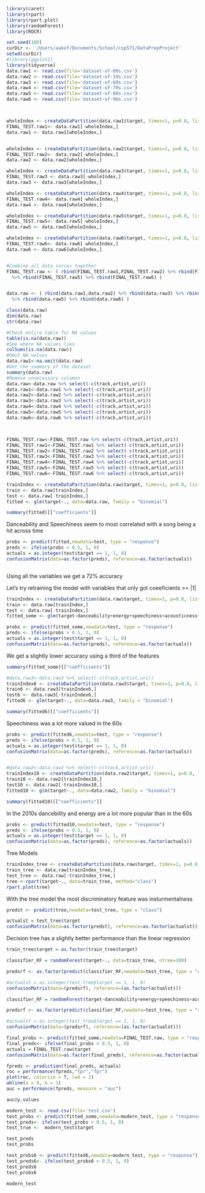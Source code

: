 ```r
library(caret)
library(rpart)
library(rpart.plot)
library(randomForest)
library(ROCR)
```

```r
set.seed(100)
curDir <- '/Users/aakef/Documents/School/csp571/DataPrepProject'
setwd(curDir)
#library(ggplot2)
library(tidyverse)
data.raw1 <- read.csv(file='dataset-of-00s.csv')
data.raw2 <- read.csv(file='dataset-of-10s.csv')
data.raw3 <- read.csv(file='dataset-of-60s.csv')
data.raw4 <- read.csv(file='dataset-of-70s.csv')
data.raw5 <- read.csv(file='dataset-of-80s.csv')
data.raw6 <- read.csv(file='dataset-of-90s.csv')



wholeIndex <- createDataPartition(data.raw1$target, times=1, p=0.8, list=FALSE)
FINAL_TEST.raw1<- data.raw1[-wholeIndex,]
data.raw1 <- data.raw1[wholeIndex,]


wholeIndex <- createDataPartition(data.raw2$target, times=1, p=0.8, list=FALSE)
FINAL_TEST.raw2<- data.raw2[-wholeIndex,]
data.raw2 <- data.raw2[wholeIndex,]

wholeIndex <- createDataPartition(data.raw3$target, times=1, p=0.8, list=FALSE)
FINAL_TEST.raw3 <- data.raw3[-wholeIndex,]
data.raw3 <- data.raw3[wholeIndex,]

wholeIndex <- createDataPartition(data.raw4$target, times=1, p=0.8, list=FALSE)
FINAL_TEST.raw4<- data.raw4[-wholeIndex,]
data.raw4 <- data.raw4[wholeIndex,]

wholeIndex <- createDataPartition(data.raw5$target, times=1, p=0.8, list=FALSE)
FINAL_TEST.raw5<- data.raw5[-wholeIndex,]
data.raw5 <- data.raw5[wholeIndex,]

wholeIndex <- createDataPartition(data.raw6$target, times=1, p=0.8, list=FALSE)
FINAL_TEST.raw6<- data.raw6[-wholeIndex,]
data.raw6 <- data.raw6[wholeIndex,]


#Combine all data sorces together
FINAL_TEST.raw <- ( rbind(FINAL_TEST.raw1,FINAL_TEST.raw2) %>% rbind(FINAL_TEST.raw3) %>% rbind(FINAL_TEST.raw4)
  %>% rbind(FINAL_TEST.raw5) %>% rbind(FINAL_TEST.raw6) )


data.raw <- ( rbind(data.raw1,data.raw2) %>% rbind(data.raw3) %>% rbind(data.raw4)
  %>% rbind(data.raw5) %>% rbind(data.raw6) )
```

```r
class(data.raw)
dim(data.raw)
str(data.raw)

#Check entire table for NA values
table(is.na(data.raw))
#See where NA values lies
colSums(is.na(data.raw))
#Omit NA values
data.raw1<-na.omit(data.raw)
#Get the summary of the dataset
summary(data.raw)
#Remove unnecessary columns
data.raw<-data.raw %>% select(-c(track,artist,uri))
data.raw1<-data.raw1 %>% select(-c(track,artist,uri))
data.raw2<-data.raw2 %>% select(-c(track,artist,uri))
data.raw3<-data.raw3 %>% select(-c(track,artist,uri))
data.raw4<-data.raw4 %>% select(-c(track,artist,uri))
data.raw5<-data.raw5 %>% select(-c(track,artist,uri))
data.raw6<-data.raw6 %>% select(-c(track,artist,uri))



FINAL_TEST.raw<-FINAL_TEST.raw %>% select(-c(track,artist,uri))
FINAL_TEST.raw1<-FINAL_TEST.raw1 %>% select(-c(track,artist,uri))
FINAL_TEST.raw2<-FINAL_TEST.raw2 %>% select(-c(track,artist,uri))
FINAL_TEST.raw3<-FINAL_TEST.raw3 %>% select(-c(track,artist,uri))
FINAL_TEST.raw4<-FINAL_TEST.raw4 %>% select(-c(track,artist,uri))
FINAL_TEST.raw5<-FINAL_TEST.raw5 %>% select(-c(track,artist,uri))
FINAL_TEST.raw6<-FINAL_TEST.raw6 %>% select(-c(track,artist,uri))
```

```r
trainIndex <- createDataPartition(data.raw$target, times=1, p=0.8, list=FALSE)
train <- data.raw[trainIndex,]
test <- data.raw[-trainIndex,]
fitted <- glm(target~., data=data.raw, family = "binomial")
```

```r
summary(fitted)[["coefficients"]]
```

Danceability and Speechiness seem to most correlated with a song being a hit across time

```r
probs <- predict(fitted,newdata=test, type = "response")
preds <- ifelse(probs > 0.5, 1, 0)
actuals = as.integer(test$target == 1, 1, 0)
confusionMatrix(data=as.factor(preds), reference=as.factor(actuals))
```

![]()

Using all the variables we get a 72% accuracy

Let's try retraining the model with variables that only got coeeficients \>= \|1\|

```r
trainIndex <- createDataPartition(data.raw$target, times=1, p=0.8, list=FALSE)
train <- data.raw[trainIndex,]
test <- data.raw[-trainIndex,]
fitted_some <- glm(target~danceability+energy+speechiness+acousticness+instrumentalness, data=data.raw, family = "binomial")

probs <- predict(fitted_some,newdata=test, type = "response")
preds <- ifelse(probs > 0.5, 1, 0)
actuals = as.integer(test$target == 1, 1, 0)
confusionMatrix(data=as.factor(preds), reference=as.factor(actuals))
```

We get a slightly lower accuracy using a third of the features

```r
summary(fitted_some)[["coefficients"]]
```

```r
#data.raw3<-data.raw3 %>% select(-c(track,artist,uri))
trainIndex6 <- createDataPartition(data.raw3$target, times=1, p=0.8, list=FALSE)
train6 <- data.raw3[trainIndex6,]
test6 <- data.raw3[-trainIndex6,]
fitted6 <- glm(target~., data=data.raw3, family = "binomial")

```

```r
summary(fitted6)[["coefficients"]]
```

Speechiness was a lot more valued in the 60s

```r
probs <- predict(fitted6,newdata=test, type = "response")
preds <- ifelse(probs > 0.5, 1, 0)
actuals = as.integer(test$target == 1, 1, 0)
confusionMatrix(data=as.factor(preds), reference=as.factor(actuals))
```

![]()

```r
#data.raw2<-data.raw2 %>% select(-c(track,artist,uri))
trainIndex10 <- createDataPartition(data.raw2$target, times=1, p=0.8, list=FALSE)
train10 <- data.raw2[trainIndex10,]
test10 <- data.raw2[-trainIndex10,]
fitted10 <- glm(target~., data=data.raw2, family = "binomial")
```

```r
summary(fitted10)[["coefficients"]]
```

In the 2010s dancebility and energy are a lot more popular than in the 60s

```r
probs <- predict(fitted10,newdata=test, type = "response")
preds <- ifelse(probs > 0.5, 1, 0)
actuals = as.integer(test$target == 1, 1, 0)
confusionMatrix(data=as.factor(preds), reference=as.factor(actuals))
```

Tree Models

```r
trainIndex_tree <- createDataPartition(data.raw$target, times=1, p=0.8, list=FALSE)
train_tree <- data.raw[trainIndex_tree,]
test_tree <- data.raw[-trainIndex_tree,]
tree <-rpart(target~., data=train_tree, method="class")
rpart.plot(tree)
```

With the tree model the most discriminatory feature was insturmentalness

```r
predst <- predict(tree,newdata=test_tree, type = "class")

actualst = test_tree$target
confusionMatrix(data=as.factor(predst), reference=as.factor(actualst))
```

![]()Decision tree has a slightly better performance than the linear regression

```r
train_tree$target = as.factor(train_tree$target)
```

```r

classifier_RF = randomForest(target~., data=train_tree, ntree=100)
```

```r

predsrf <- as.factor(predict(classifier_RF,newdata=test_tree, type = "class"))

#actualst = as.integer(test_tree$target == 1, 1, 0)
confusionMatrix(data=(predsrf), reference=(as.factor(actualst)))
```

```r
classifier_RF = randomForest(target~danceability+energy+speechiness+acousticness+instrumentalness, data=train_tree, ntree=100)
```

```r
predsrf <- as.factor(predict(classifier_RF,newdata=test_tree, type = "class"))

#actualst = as.integer(test_tree$target == 1, 1, 0)
confusionMatrix(data=(predsrf), reference=(as.factor(actualst)))
```

```r
final_probs <- predict(fitted_some,newdata=FINAL_TEST.raw, type = "response")
final_preds<- ifelse(final_probs > 0.5, 1, 0)
actuals = FINAL_TEST.raw$target
confusionMatrix(data=as.factor(final_preds), reference=as.factor(actuals))
```

```r

fpreds <- prediction(final_preds, actuals)
roc = performance(fpreds,"tpr","fpr")
plot(roc, colorize = T, lwd = 2)
abline(a = 0, b = 1) 
auc = performance(fpreds, measure = "auc")
```

```r
auc@y.values
```

```r
modern_test <- read.csv(file='test.csv')
test_probs <- predict(fitted_some,newdata=modern_test, type = "response")
test_preds<- ifelse(test_probs > 0.5, 1, 0)
test_true <-  modern_test$target

test_preds
test_probs
```

```r
test_probs6 <- predict(fitted6,newdata=modern_test, type = "response")
test_preds6<- ifelse(test_probs6 > 0.5, 1, 0)
test_preds6
test_probs6 
```

```r
modern_test
```
